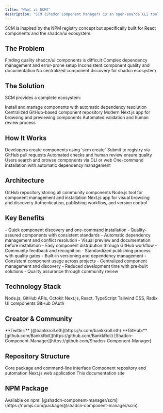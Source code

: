```yaml
---
title: 'What is SCM?'
description: 'SCM (Shadcn Component Manager) is an open-source CLI tool and registry ecosystem designed to extend shadcn component model, enabling developers to create, share, and install UI components with ease.'
---
```


<Note>
  SCM is inspired by the NPM registry concept but specifically built for React components and the shadcn/ui ecosystem.
</Note>

## The Problem

<CardGroup cols={2}>
  <Card title="Discovery" icon="search">
    Finding quality shadcn/ui components is difficult
  </Card>
  <Card title="Installation" icon="download">
    Complex dependency management and error-prone setup
  </Card>
  <Card title="Quality" icon="shield">
    Inconsistent component quality and documentation
  </Card>
  <Card title="Management" icon="settings">
    No centralized component discovery for shadcn ecosystem
  </Card>
</CardGroup>

## The Solution

SCM provides a complete ecosystem:

<CardGroup cols={2}>
  <Card title="CLI Tool" icon="terminal" href="/cli/authentication">
    Install and manage components with automatic dependency resolution
  </Card>
  <Card title="Registry" icon="database" href="https://github.com/Shadcn-Component-Manager/registry">
    Centralized GitHub-based component repository
  </Card>
  <Card title="Web Interface" icon="globe" href="/web/overview">
    Modern Next.js app for browsing and previewing components
  </Card>
  <Card title="Quality Control" icon="shield-check" href="/cli/publish">
    Automated validation and human review process
  </Card>
</CardGroup>

## How It Works

<Steps>
  <Step title="Create">
    Developers create components using `scm create`
  </Step>
  <Step title="Publish">
    Submit to registry via GitHub pull requests
  </Step>
  <Step title="Review">
    Automated checks and human review ensure quality
  </Step>
  <Step title="Discover">
    Users search and browse components via CLI or web
  </Step>
  <Step title="Install">
    One-command installation with automatic dependency management
  </Step>
</Steps>

## Architecture

<CardGroup cols={2}>
  <Card title="Registry" icon="database" href="https://github.com/Shadcn-Component-Manager/registry">
    GitHub repository storing all community components
  </Card>
  <Card title="CLI" icon="terminal" href="/cli/authentication">
    Node.js tool for component management and installation
  </Card>
  <Card title="Web" icon="globe" href="/web/overview">
    Next.js app for visual browsing and discovery
  </Card>
  <Card title="GitHub" icon="github" href="/cli/authentication">
    Authentication, publishing workflow, and version control
  </Card>
</CardGroup>

## Key Benefits

<AccordionGroup>
  <Accordion title="For Users" icon="users">
    - Quick component discovery and one-command installation
    - Quality-assured components with consistent standards
    - Automatic dependency management and conflict resolution
    - Visual preview and documentation before installation
  </Accordion>
  
  <Accordion title="For Creators" icon="code">
    - Easy component distribution through GitHub workflow
    - Community feedback and recognition
    - Standardized publishing process with quality gates
    - Built-in versioning and dependency management
  </Accordion>
  
  <Accordion title="For Teams" icon="building">
    - Consistent component usage across projects
    - Centralized component management and discovery
    - Reduced development time with pre-built solutions
    - Quality assurance through community review
  </Accordion>
</AccordionGroup>

## Technology Stack

<CardGroup cols={2}>
  <Card title="Backend" icon="server">
    Node.js, GitHub APIs, Octokit
  </Card>
  <Card title="Frontend" icon="monitor">
    Next.js, React, TypeScript
  </Card>
  <Card title="Styling" icon="palette">
    Tailwind CSS, Radix UI components
  </Card>
  <Card title="Auth" icon="key">
    GitHub OAuth
  </Card>
</CardGroup>

## Creator & Community

<CardGroup cols={2}>
  <Card title="Creator" icon="user" href="https://github.com/BankkRoll">
    **Twitter:** [@bankkroll.eth](https://x.com/bankkroll.eth)  
    **GitHub:** [github.com/BankkRoll](https://github.com/BankkRoll)
  </Card>
  <Card title="Organization" icon="organization" href="https://github.com/Shadcn-Component-Manager">
    [Shadcn-Component-Manager](https://github.com/Shadcn-Component-Manager)
  </Card>
</CardGroup>

## Repository Structure

<CardGroup cols={2}>
  <Card title="CLI Tool" icon="terminal" href="https://github.com/Shadcn-Component-Manager/scm">
    Core package and command-line interface
  </Card>
  <Card title="Registry" icon="database" href="https://github.com/Shadcn-Component-Manager/registry">
    Component repository and automation
  </Card>
  <Card title="Web Interface" icon="globe" href="https://github.com/Shadcn-Component-Manager/web">
    Next.js web application
  </Card>
  <Card title="Documentation" icon="book" href="https://github.com/Shadcn-Component-Manager/docs">
    This documentation site
  </Card>
</CardGroup>

## NPM Package

<Tip>
  Available on npm: [@shadcn-component-manager/scm](https://npmjs.com/package/@shadcn-component-manager/scm)
</Tip>
